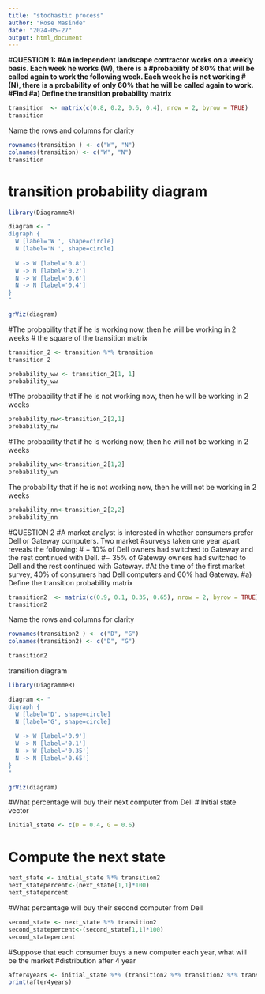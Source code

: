 ---
title: "stochastic process"
author: "Rose Masinde"
date: "2024-05-27"
output: html_document
---

\#**QUESTION 1: #An independent landscape contractor works on a weekly basis. Each week he works (W), there is a #probability of 80% that will be called again to work the following week. Each week he is not working \#(N), there is a probability of only 60% that he will be called again to work. #Find #a) Define the transition probability matrix**

```{r}
transition  <- matrix(c(0.8, 0.2, 0.6, 0.4), nrow = 2, byrow = TRUE)
transition
```

Name the rows and columns for clarity

```{r}
rownames(transition ) <- c("W", "N")
colnames(transition) <- c("W", "N")
transition

```

# 

# transition probability diagram

```{r}
library(DiagrammeR)

diagram <- "
digraph {
  W [label='W ', shape=circle]
  N [label='N ', shape=circle]
  
  W -> W [label='0.8']
  W -> N [label='0.2']
  N -> W [label='0.6']
  N -> N [label='0.4']
}
"

grViz(diagram)

```

#The probability that if he is working now, then he will be working in 2 weeks \# the square of the transition matrix

```{r}
transition_2 <- transition %*% transition
transition_2

probability_ww <- transition_2[1, 1]
probability_ww  


```

#The probability that if he is not working now, then he will be working in 2 weeks

```{r}
probability_nw<-transition_2[2,1]
probability_nw

```

#The probability that if he is working now, then he will not be working in 2 weeks

```{r}
probability_wn<-transition_2[1,2]
probability_wn
```

The probability that if he is not working now, then he will not be working in 2 weeks

```{r}
probability_nn<-transition_2[2,2]
probability_nn
```

#QUESTION 2 #A market analyst is interested in whether consumers prefer Dell or Gateway computers. Two market #surveys taken one year apart reveals the following: \# − 10% of Dell owners had switched to Gateway and the rest continued with Dell. #− 35% of Gateway owners had switched to Dell and the rest continued with Gateway. #At the time of the first market survey, 40% of consumers had Dell computers and 60% had Gateway. #a) Define the transition probability matrix

```{r}
transition2  <- matrix(c(0.9, 0.1, 0.35, 0.65), nrow = 2, byrow = TRUE)
transition2
```

Name the rows and columns for clarity

```{r}
rownames(transition2 ) <- c("D", "G")
colnames(transition2) <- c("D", "G")

transition2
```

transition diagram

```{r}
library(DiagrammeR)

diagram <- "
digraph {
  W [label='D', shape=circle]
  N [label='G', shape=circle]
  
  W -> W [label='0.9']
  W -> N [label='0.1']
  N -> W [label='0.35']
  N -> N [label='0.65']
}
"

grViz(diagram)

```

#What percentage will buy their next computer from Dell \# Initial state vector

```{r}
initial_state <- c(D = 0.4, G = 0.6)
```

# Compute the next state

```{r}
next_state <- initial_state %*% transition2
next_statepercent<-(next_state[1,1]*100)
next_statepercent
```

#What percentage will buy their second computer from Dell

```{r}
second_state <- next_state %*% transition2
second_statepercent<-(second_state[1,1]*100)
second_statepercent
```

#Suppose that each consumer buys a new computer each year, what will be the market #distribution after 4 year

```{r}
after4years <- initial_state %*% (transition2 %*% transition2 %*% transition2 %*% transition2)
print(after4years)
```
